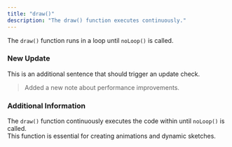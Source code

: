 ```yaml
---
title: "draw()"
description: "The draw() function executes continuously."
---
```


The `draw()` function runs in a loop until `noLoop()` is called.

### New Update  
This is an additional sentence that should trigger an update check.

> Added a new note about performance improvements.

### Additional Information  
The `draw()` function continuously executes the code within until `noLoop()` is called.  
This function is essential for creating animations and dynamic sketches.
